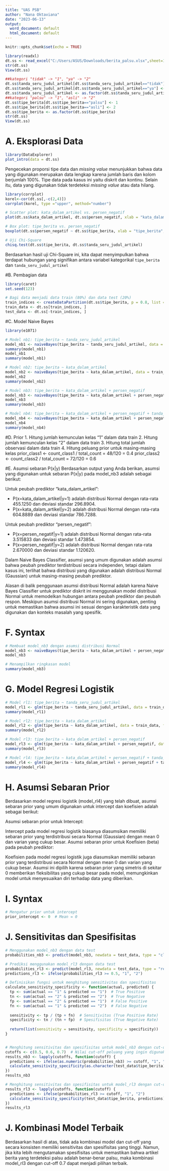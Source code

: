 ```yaml
---
title: "UAS PSB"
author: "Nana Oktaviana"
date: "2023-06-13"
output:
  word_document: default
  html_document: default
---
```


```r
knitr::opts_chunk$set(echo = TRUE)
```

```r
library(readxl)
dt.ss <- read_excel("C:/Users/ASUS/Downloads/berita_palsu.xlsx",sheet=1)
str(dt.ss)
View(dt.ss)
```

```r
##kategori "tidak" -> "1", "ya" -> "2"
dt.ss$tanda_seru_judul_artikel[dt.ss$tanda_seru_judul_artikel=="tidak"] <- 1
dt.ss$tanda_seru_judul_artikel[dt.ss$tanda_seru_judul_artikel=="ya"] <- 2
dt.ss$tanda_seru_judul_artikel <- as.factor(dt.ss$tanda_seru_judul_artikel)
##kategori "palsu" -> "1", "asli" -> "2"
dt.ss$tipe_berita[dt.ss$tipe_berita=="palsu"] <- 1
dt.ss$tipe_berita[dt.ss$tipe_berita=="asli"] <- 2
dt.ss$tipe_berita <- as.factor(dt.ss$tipe_berita)
str(dt.ss)
View(dt.ss)
```

# A. Eksplorasi Data
```r
library(DataExplorer)
plot_intro(data = dt.ss)
```
Pengecekan proporsi tipe data dan _missing value_ menunjukkan bahwa data yang digunakan merupakan data lengkap karena jumlah baris dan kolom berjumlah 100%. Tipe data pada kasus ini yaitu diskrit dan kontinu. Selain itu, data yang digunakan tidak terdeteksi _missing value_ atau data hilang.

```r
library(corrplot)
korel<-cor(dt.ss[,-c(2,4)])
corrplot(korel, type ="upper", method="number")
```

```r
# Scatter plot: kata_dalam_artikel vs. persen_negatif
plot(dt.ss$kata_dalam_artikel, dt.ss$persen_negatif, xlab = "kata_dalam_artikel", ylab = "persen_negatif", main = "Scatter Plot")

```

```r
# Box plot: tipe_berita vs. persen_negatif
boxplot(dt.ss$persen_negatif ~ dt.ss$tipe_berita, xlab = "tipe_berita", ylab = "persen_negatif", main = "Box Plot")
```

```r
# Uji Chi-Square
chisq.test(dt.ss$tipe_berita, dt.ss$tanda_seru_judul_artikel)
```
Berdasarkan hasil uji Chi-Square ini, kita dapat menyimpulkan bahwa terdapat hubungan yang signifikan antara variabel kategorikal `tipe_berita` dan `tanda_seru_judul_artikel`

#B. Pembagian data
```r
library(caret)
set.seed(123)

# Bagi data menjadi data train (80%) dan data test (20%)
train_indices <- createDataPartition(dt.ss$tipe_berita, p = 0.8, list = FALSE)
train_data <- dt.ss[train_indices, ]
test_data <- dt.ss[-train_indices, ]
```

#C. Model Naive Bayes
```r
library(e1071)

# Model nb1: tipe_berita ~ tanda_seru_judul_artikel
model_nb1 <- naiveBayes(tipe_berita ~ tanda_seru_judul_artikel, data = train_data)
summary(model_nb1)
model_nb1
summary(model_nb1)
```

```r
# Model nb2: tipe_berita ~ kata_dalam_artikel
model_nb2 <- naiveBayes(tipe_berita ~ kata_dalam_artikel, data = train_data)
model_nb2
summary(model_nb2)
```

```r
# Model nb3: tipe_berita ~ kata_dalam_artikel + persen_negatif
model_nb3 <- naiveBayes(tipe_berita ~ kata_dalam_artikel + persen_negatif, data = train_data)
model_nb3
summary(model_nb3)
```

```r
# Model nb4: tipe_berita ~ kata_dalam_artikel + persen_negatif + tanda_seru_judul_artikel
model_nb4 <- naiveBayes(tipe_berita ~ kata_dalam_artikel + persen_negatif + tanda_seru_judul_artikel, data = train_data)
model_nb4
summary(model_nb4)
```

#D. Prior
1. Hitung jumlah kemunculan kelas "1" dalam data train
2. Hitung jumlah kemunculan kelas "2" dalam data train
3. Hitung total jumlah observasi dalam data train
4. Hitung peluang prior untuk masing-masing kelas
prior_class1 <- count_class1 / total_count = 48/120 = 0.4
prior_class2 <- count_class2 / total_count = 72/120 = 0.6

#E. Asumsi sebaran P(x|y)
Berdasarkan output yang Anda berikan, asumsi yang digunakan untuk sebaran P(x|y) pada model_nb3 adalah sebagai berikut:

Untuk peubah prediktor "kata_dalam_artikel":

- P(x=kata_dalam_artikel|y=1) adalah distribusi Normal dengan rata-rata 455.1250 dan deviasi standar 296.8904.
- P(x=kata_dalam_artikel|y=2) adalah distribusi Normal dengan rata-rata 604.8889 dan deviasi standar 786.7288.

Untuk peubah prediktor "persen_negatif":

- P(x=persen_negatif|y=1) adalah distribusi Normal dengan rata-rata 3.515833 dan deviasi standar 1.473854.
- P(x=persen_negatif|y=2) adalah distribusi Normal dengan rata-rata 2.670000 dan deviasi standar 1.120620.

Dalam Naive Bayes Classifier, asumsi yang umum digunakan adalah asumsi bahwa peubah prediktor terdistribusi secara independen, tetapi dalam kasus ini, terlihat bahwa distribusi yang digunakan adalah distribusi Normal (Gaussian) untuk masing-masing peubah prediktor.

Alasan di balik penggunaan asumsi distribusi Normal adalah karena Naive Bayes Classifier untuk prediktor diskrit ini menggunakan model distribusi Normal untuk memodelkan hubungan antara peubah prediktor dan peubah respon. Meskipun asumsi distribusi Normal ini sering digunakan, penting untuk memastikan bahwa asumsi ini sesuai dengan karakteristik data yang digunakan dan konteks masalah yang spesifik.

# F. Syntax
```r
# Membuat model_nb3 dengan asumsi distribusi Normal
model_nb3 <- naiveBayes(tipe_berita ~ kata_dalam_artikel + persen_negatif, data = train_data, distribution = "gaussian")
model_nb3

# Menampilkan ringkasan model
summary(model_nb3)

```
# G. Model Regresi Logistik
```r
# Model rl1: tipe_berita ~ tanda_seru_judul_artikel
model_rl1 <- glm(tipe_berita ~ tanda_seru_judul_artikel, data = train_data, family = "binomial")
summary(model_rl1)
```

```r
# Model rl2: tipe_berita ~ kata_dalam_artikel
model_rl2 <- glm(tipe_berita ~ kata_dalam_artikel, data = train_data, family = "binomial")
summary(model_rl2)

```

```r
# Model rl3: tipe_berita ~ kata_dalam_artikel + persen_negatif
model_rl3 <- glm(tipe_berita ~ kata_dalam_artikel + persen_negatif, data = train_data, family = "binomial")
summary(model_rl3)
```

```r
# Model rl4: tipe_berita ~ kata_dalam_artikel + persen_negatif + tanda_seru_judul_artikel
model_rl4 <- glm(tipe_berita ~ kata_dalam_artikel + persen_negatif + tanda_seru_judul_artikel, data = train_data, family = "binomial")
summary(model_rl4)
```

# H. Asumsi Sebaran Prior

Berdasarkan model regresi logistik (model_rl4) yang telah dibuat, asumsi sebaran prior yang umum digunakan untuk intercept dan koefisien adalah sebagai berikut:

Asumsi sebaran prior untuk Intercept:

Intercept pada model regresi logistik biasanya diasumsikan memiliki sebaran prior yang terdistribusi secara Normal (Gaussian) dengan mean 0 dan varian yang cukup besar.
Asumsi sebaran prior untuk Koefisien (beta) pada peubah prediktor:

Koefisien pada model regresi logistik juga diasumsikan memiliki sebaran prior yang terdistribusi secara Normal dengan mean 0 dan varian yang cukup besar.
Asumsi ini dipilih karena sebaran prior yang simetris di sekitar 0 memberikan fleksibilitas yang cukup besar pada model, memungkinkan model untuk menyesuaikan diri terhadap data yang diberikan.

# I. Syntax

```r
# Mengatur prior untuk intercept
prior_intercept <- 0  # Mean = 0

```

# J. Sensitivitas dan Spesifisitas

```r

# Menggunakan model_nb3 dengan data test
probabilities_nb3 <- predict(model_nb3, newdata = test_data, type = "class")

```

```r
# Prediksi menggunakan model_rl3 dengan data test
probabilities_rl3 <- predict(model_rl3, newdata = test_data, type = "response")
predictions_rl3 <- ifelse(probabilities_rl3 >= 0.5, "1", "2")

```

```r
# Definisikan fungsi untuk menghitung sensitivitas dan spesifisitas
calculate_sensitivity_specificity <- function(actual, predicted) {
  tp <- sum(actual == "1" & predicted == "1")  # True Positive
  tn <- sum(actual == "2" & predicted == "2")  # True Negative
  fp <- sum(actual == "2" & predicted == "1")  # False Positive
  fn <- sum(actual == "1" & predicted == "2")  # False Negative
  
  sensitivity <- tp / (tp + fn)  # Sensitivitas (True Positive Rate)
  specificity <- tn / (tn + fp)  # Spesifisitas (True Negative Rate)
  
  return(list(sensitivity = sensitivity, specificity = specificity))
}



```

```r
# Menghitung sensitivitas dan spesifisitas untuk model_nb3 dengan cut-off 0.5, 0.6, dan 0.7
cutoffs <- c(0.5, 0.6, 0.7)  # Nilai cut-off peluang yang ingin digunakan
results_nb3 <- lapply(cutoffs, function(cutoff) {
  predictions <- ifelse(as.numeric(probabilities_nb3) >= cutoff, "1", "2")
  calculate_sensitivity_specificity(as.character(test_data$tipe_berita), predictions)
})
results_nb3
```

```r
# Menghitung sensitivitas dan spesifisitas untuk model_rl3 dengan cut-off 0.5, 0.6, dan 0.7
results_rl3 <- lapply(cutoffs, function(cutoff) {
  predictions <- ifelse(probabilities_rl3 >= cutoff, "1", "2")
  calculate_sensitivity_specificity(test_data$tipe_berita, predictions)
})
results_rl3
```
# J. Kombinasi Model Terbaik
Berdasarkan hasil di atas, tidak ada kombinasi model dan cut-off yang secara konsisten memiliki sensitivitas dan spesifisitas yang tinggi. Namun, jika kita lebih mengutamakan spesifisitas untuk memastikan bahwa artikel berita yang terdeteksi palsu adalah benar-benar palsu, maka kombinasi model_rl3 dengan cut-off 0.7 dapat menjadi pilihan terbaik.

```r

```

```r

```

```r

```

```r

```

```r

```

```r

```

```r

```

```r

```

```r

```

```r

```


```r

```

```r

```

```r

```

```r

```

```r

```

```r

```

```r

```

```r

```

```r

```

```r

```

```r

```

```r

```

```r

```

```r

```

```r

```

```r

```

```r

```

```r

```

```r

```

```r

```

```r

```

```r

```

```r

```

```r

```

```r

```

```r

```

```r

```

```r

```

```r

```

```r

```

```r

```

```r

```

```r

```

```r

```

```r

```

